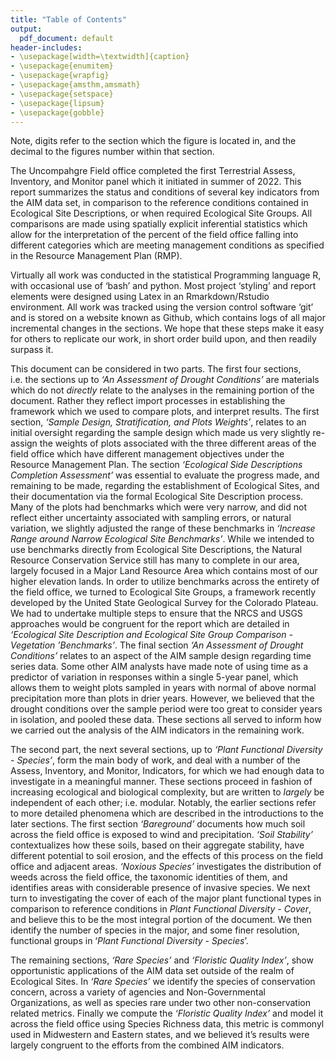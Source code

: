 ```yaml
---
title: "Table of Contents"
output:
  pdf_document: default
header-includes:
- \usepackage[width=\textwidth]{caption}
- \usepackage{enumitem}
- \usepackage{wrapfig}
- \usepackage{amsthm,amsmath}
- \usepackage{setspace}
- \usepackage{lipsum}
- \usepackage{gobble}
---
```


\pagenumbering{gobble}
\vspace{-1cm}

\begin{enumerate}[label=(\roman*)]
    \item Table of Contents \dotfill 1
    \item List of Figures \dotfill 2
    \item List of Tables \dotfill 4
    \item List of Acronyms \dotfill 5
    \item Abstract \dotfill 6
    \item Introduction \dotfill 7
    \item Executive Summary \dotfill 8
    \item Field Methods \dotfill 9
\end{enumerate}
\begin{enumerate}
    \item Sample Design, Stratification, and Plots Weights \dotfill 12
    \item Vegetation Re-classification \dotfill 21
    \item Ecological Site Descriptions Completion Assessment \dotfill 26
    \item Increase Range around Narrow Ecological Site Benchmarks \dotfill 29
    \item Ecological Site Description and Ecological Site Group Comparison - Vegetation 'Benchmarks' \dotfill 31
    \item An Assessment of Drought Conditions \dotfill 36
    \item An Overview of the Analytic Sections \dotfill 41
    \item Bare ground \dotfill 42
    \item Soil Stability \dotfill 45
    \item Invasive Species \dotfill 49
    \item Plant Functional Diversity - Cover \dotfill 54
    \item Plant Functional Diversity - Species \dotfill 66
    \item Rare Species \dotfill 71
    \item Floristic Quality Index \dotfill 77
    \item Glossary \dotfill 84
    \item Acknowledgements \dotfill 87
\end{enumerate} 

\newpage
\begin{center}
{\section{List of Figures}} 
\end{center}

\begin{enumerate}
    \item \textbf{Figure VIII.1} Layout of an AIM plot \dotfill 10
    \item \textbf{Figure 1.1} All AIM plots sampled in the field office  \dotfill 14
    \item \textbf{Figure 1.2} AIM plots sampled near Dominguez-Escalente NCA \dotfill 17
    \item \textbf{Figure 1.3} AIM plots sampled near Gunnison-Gorge NCA \dotfill 18
    \item \textbf{Figure 1.4} Summary of Plot Sampling Effort and Plot Fates \dotfill 20
    \item \textbf{Figure 2.1} Relationships between diagnostic metrics for vegetation types \dotfill 23
    \item \textbf{Figure 2.2} Percent Land Cover \dotfill 24
    \item \textbf{Figure 2.3} Movement of Pixels from stratification to post stratification \dotfill 25
    \item \textbf{Figure 3.1} Number of AIM plots per Ecological Site \dotfill 27
    \item \textbf{Figure 3.2} Number of plots which have Quantitative Benchmarks \dotfill 27
    \item \textbf{Figure 4.1} Imputed Ranges Around Mean Values \dotfill 29
    \item \textbf{Figure 5.1} Proportion of Plots mapped to their Ecological Site Groups \dotfill 32
    \item \textbf{Figure 5.2} Initial Relationship Between Field Verified ESD and ESG extracted from the gridded surface \dotfill 32
    \item \textbf{Figure 5.3} Relationships Between ESDs and ESGs midway through the cleaning process \dotfill 33
    \item \textbf{Figure 5.4} Relationship between ESDs and ESGs at end of classification process \dotfill 33
    \item \textbf{Figure 5.5} Mean Benchmarks ESD and ESG \dotfill 34
    \item \textbf{Figure 6.1} Stylized topographic map of the area of analysis \dotfill 38
    \item \textbf{Figure 6.2} SPEI of the Uncompahgre Field Office Area \dotfill 39
    \item \textbf{Figure 6.3} Drought Status of the Uncompahgre Field Office Area \dotfill 39
    \item \textbf{Figure 8.2} ESD and ESG derived Benchmarks [bare ground] \dotfill 42
    \item \textbf{Figure 8.3} Bare ground \dotfill 43
    \item \textbf{Figure 8.4} Land Meeting Benchmarks (Bare Ground) \dotfill 44
    \item \textbf{Figure 9.1} Estimates of Median Soil Stability \dotfill 46
    \item \textbf{Figure 9.2} Land Meeting Benchmarks (Soil Stability) \dotfill 47
    \item \textbf{Figure 10.1} Composite "Invasive Index" \dotfill 50
    \item \textbf{Figure 10.2} Invasive Species Index \dotfill 51
    \item \textbf{Figure 10.3} Invasive Species in the NE Field Office \dotfill 51
    \item \textbf{Figure 10.4} Land Meeting Benchmarks (Invasive Species) \dotfill 52
    \item \textbf{Figure 11.1} Validation of Calculations \dotfill 55
    \item \textbf{Figure 11.2} Forb Cover [Benchmarks] \dotfill 56
    \item \textbf{Figure 11.3} Shrub Cover [Benchmarks] \dotfill 58
    \item \textbf{Figure 11.4} Tree Cover [Benchmarks] \dotfill 59
    \item \textbf{Figure 11.5} Grass Cover [Benchmarks] \dotfill 60  
    \item \textbf{Figure 11.6} Proportion of Plots Meeting Benchmark \dotfill 61  
    \item \textbf{Figure 11.7} Total area of each stratum and the overall status of benchmarks \dotfill 62
    \item \textbf{Figure 12.1} Number of Species per Functional Group across ESD \dotfill 67  
    \item \textbf{Figure 12.2} Species Observed per AIM Plot \dotfill 68  
    \item \textbf{Figure 13.1} Species Occurrences \dotfill 73  
    \item \textbf{Figure 14.1} Measured Floristic Quality \dotfill 78 
    \item \textbf{Figure 14.2} Comparison of Median Values by Stratum \dotfill 80  
    \item \textbf{Figure 14.3} Predicted Floristic Quality \dotfill 80
    \item \textbf{Figure 14.4} Model Selection Table \dotfill 82
    \item \textbf{Figure 15.1} Alternative Stable States \dotfill 84
    \item \textbf{Figure 15.2} A Sample Frame with Five Panels \dotfill 86
\end{enumerate} 

Note, digits refer to the section which the figure is located in, and the decimal to the figures number within that section. 

\newpage
\begin{center}
{\section{List of Tables}} 
\end{center}

\begin{enumerate}
    \item \textbf{Figure VIII.1} Core Indicators and Methods to Collect them \dotfill 9
    \item \textbf{Table  1.1} Original Sample Design for the Entire Sample Frame \dotfill 14
    \item \textbf{Table  1.2} Realized Weighted Sample Design for the Entire Sample Frame  \dotfill 14
    \item \textbf{Table  1.3} Original Sample Design for Areas of Critical Environmental Concern and Wilderness Study Areas \dotfill 15
    \item \textbf{Table  1.4} Number of Plots Drawn per ACEC  \dotfill 16
    \item \textbf{Table  1.5} Realized Weighted Sample Design for the Entire Sample Frame  \dotfill 16
    \item \textbf{Table  1.6} Original Sample Design for Dominguez-Escalante \dotfill 17
    \item \textbf{Table  1.7} Realized Weighted Sample Design for Dominguez-Escalante \dotfill 18
    \item \textbf{Table  1.8} Original Sample Design for Gunnison Gorge \dotfill 18
    \item \textbf{Table  1.9} Realized Weighted Sample Design for Gunnison Gorge \dotfill 19
    \item \textbf{Table  3.1} Variation of Benchmarks \dotfill 29
    \item \textbf{Table  5.1} Variables to calculate Potential Evaporation via the Penman-Montieth equation \dotfill 37
    \item \textbf{Table  5.2} SPI Values Interpretation  \dotfill 38
    \item \textbf{Table 10.1} Land Meeting Benchmarks by Administrative Unit \dotfill 63
    \item \textbf{Table 12.1} Seven Forms of Rarity - Conceptual \dotfill 71
    \item \textbf{Table 12.2} Seven Forms of Rarity - Examples \dotfill 72
\end{enumerate} 

\newpage
\begin{center}
{\section{List of Acronyms}} 
\end{center}

\hspace{0pt}
\vfill
\begin{doublespacing}

\textbf{ACEC} Area of Critical Environmental Concern   \\  
\textbf{AIM} Terrestrial Assess, Inventory, and Monitor  \\   
\textbf{BLM} Bureau of Land Management   \\
\textbf{DEM} Digital Elevation Model  \\
\textbf{ES}  Ecological Site  \\
\textbf{ESD} Ecological Site Description  \\
\textbf{ESG} Ecological Site Group   \\
\textbf{MLRA} Major Land Resource Area   \\
\textbf{NCA}  National Conservation Area   \\
\textbf{NOC}  National Operations Center   \\
\textbf{NGO}  Non-Governmental Organization  \\ 
\textbf{NPS} National Park Service    \\
\textbf{NRCS} National Resource Conservation Service \\   
\textbf{RMP}  Resource Management Plan   \\
\textbf{USFS} United States Forest Service  \\       
\textbf{USGS}  United States Geological Survey \\     
\textbf{WSA} Wilderness Study Area  \\

\end{doublespacing}
\vfill
\hspace{0pt}

\newpage
\begin{center}
{\section{Abstract}} 
\end{center}

The Uncompahgre Field office completed the first Terrestrial Assess, Inventory, and Monitor panel which it initiated in summer of 2022. This report summarizes the status and conditions of several key indicators from the AIM data set, in comparison to the reference conditions contained in Ecological Site Descriptions, or when required Ecological Site Groups. All comparisons are made using spatially explicit inferential statistics which allow for the interpretation of the percent of the field office falling into different categories which are meeting management conditions as specified in the Resource Management Plan (RMP).

Virtually all work was conducted in the statistical Programming language R, with occasional use of 'bash' and python. Most project 'styling' and report elements were designed using Latex in an Rmarkdown/Rstudio environment. All work was tracked using the version control software 'git' and is stored on a website known as Github, which contains logs of all major incremental changes in the sections. We hope that these steps make it easy for others to replicate our work, in short order build upon, and then readily surpass it.

\newpage
\begin{center}
{\section{Introduction}}
\end{center}

This document can be considered in two parts. The first four sections, i.e. the sections up to *'An Assessment of Drought Conditions'* are materials which do not *directly* relate to the analyses in the remaining portion of the document. Rather they reflect import processes in establishing the framework which we used to compare plots, and interpret results. The first section, *'Sample Design, Stratification, and Plots Weights'*, relates to an initial oversight regarding the sample design which made us very slightly re-assign the weights of plots associated with the three different areas of the field office which have different management objectives under the Resource Management Plan. The section *'Ecological Side Descriptions Completion Assessment'* was essential to evaluate the progress made, and remaining to be made, regarding the establishment of Ecological Sites, and their documentation via the formal Ecological Site Description process. Many of the plots had benchmarks which were very narrow, and did not reflect either uncertainty associated with sampling errors, or natural variation, we slightly adjusted the range of these benchmarks in *'Increase Range around Narrow Ecological Site Benchmarks'*. While we intended to use benchmarks directly from Ecological Site Descriptions, the Natural Resource Conservation Service still has many to complete in our area, largely focused in a Major Land Resource Area which contains most of our higher elevation lands. In order to utilize benchmarks across the entirety of the field office, we turned to Ecological Site Groups, a framework recently developed by the United State Geological Survey for the Colorado Plateau. We had to undertake multiple steps to ensure that the NRCS and USGS approaches would be congruent for the report which are detailed in *'Ecological Site Description and Ecological Site Group Comparison - Vegetation 'Benchmarks'*. The final section *'An Assessment of Drought Conditions'* relates to an aspect of the AIM sample design regarding time series data. Some other AIM analysts have made note of using time as a predictor of variation in responses within a single 5-year panel, which allows them to weight plots sampled in years with normal of above normal precipitation more than plots in drier years. However, we believed that the drought conditions over the sample period were too great to consider years in isolation, and pooled these data. These sections all served to inform how we carried out the analysis of the AIM indicators in the remaining work.

The second part, the next several sections, up to *'Plant Functional Diversity - Species'*, form the main body of work, and deal with a number of the Assess, Inventory, and Monitor, Indicators, for which we had enough data to investigate in a meaningful manner. These sections proceed in fashion of increasing ecological and biological complexity, but are written to *largely* be independent of each other; i.e. modular. Notably, the earlier sections refer to more detailed phenomena which are described in the introductions to the later sections. The first section *'Bareground'* documents how much soil across the field office is exposed to wind and precipitation. *'Soil Stability'* contextualizes how these soils, based on their aggregate stability, have different potential to soil erosion, and the effects of this process on the field office and adjacent areas. *'Noxious Species'* investigates the distribution of weeds across the field office, the taxonomic identities of them, and identifies areas with considerable presence of invasive species. We next turn to investigating the cover of each of the major plant functional types in comparison to reference conditions in *Plant Functional Diversity - Cover*, and believe this to be the most integral portion of the document. We then identify the number of species in the major, and some finer resolution, functional groups in '*Plant Functional Diversity - Species*'. 

The remaining sections, *'Rare Species'* and *'Floristic Quality Index'*, show opportunistic applications of the AIM data set outside of the realm of Ecological Sites. In *'Rare Species'* we identify the species of conservation concern, across a variety of agencies and Non-Governmental Organizations, as well as species rare under two other non-conservation related metrics. Finally we compute the *'Floristic Quality Index'* and model it across the field office using Species Richness data, this metric is commonyl used in Midwestern and Eastern states, and we believed it's results were largely congruent to the efforts from the combined AIM indicators. 
